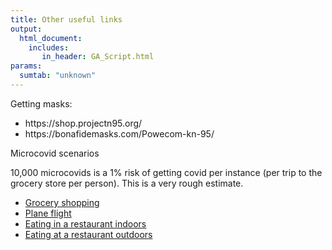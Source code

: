 ```yaml
---
title: Other useful links
output:
  html_document:
    includes:
       in_header: GA_Script.html
params:
  sumtab: "unknown"
---
```


Getting masks:

* https://shop.projectn95.org/
* https://bonafidemasks.com/Powecom-kn-95/


Microcovid scenarios

10,000 microcovids is a 1% risk of getting covid per instance (per trip to the grocery store per person). This is a very rough estimate.

* [Grocery shopping](https://www.microcovid.org/?distance=sixFt&duration=60&interaction=oneTime&personCount=5&riskBudget=1000&riskProfile=average&scenarioName=60minShopping&setting=indoor&subLocation=US_25017&theirMask=basic&topLocation=US_25&voice=normal&yourMask=n95&yourVaccineDoses=2&yourVaccineType=pfizer)
* [Plane flight](https://www.microcovid.org/?distance=sixFt&duration=360&interaction=oneTime&personCount=41&riskBudget=1000&riskProfile=average&scenarioName=planeRide&setting=plane&subLocation=US_25017&theirMask=basic&topLocation=US_25&voice=silent&yourMask=n95&yourVaccineDoses=2&yourVaccineType=pfizer)
* [Eating in a restaurant indoors](https://www.microcovid.org/?distance=sixFt&duration=90&interaction=oneTime&personCount=15&riskBudget=1000&riskProfile=average&scenarioName=restaurantIndoors&setting=indoor&subLocation=US_25017&theirMask=none&topLocation=US_25&voice=normal&yourMask=none&yourVaccineDoses=2&yourVaccineType=pfizer)
* [Eating at a restaurant outdoors](https://www.microcovid.org/?distance=sixFt&duration=90&interaction=oneTime&personCount=15&riskBudget=1000&riskProfile=average&scenarioName=restaurantOutdoors&setting=outdoor&subLocation=US_25017&theirMask=none&topLocation=US_25&voice=normal&yourMask=none&yourVaccineDoses=2&yourVaccineType=pfizer)
